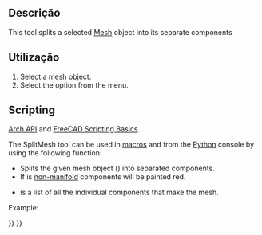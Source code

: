 <languages/>

<div class="mw-translate-fuzzy">
{{Docnav
|[[Arch_CloneComponent/pt-br|Clonar componente]]
|[[Arch_MeshToShape/pt-br|Malha para uma forma]]
|[[Arch_Workbench/pt-br|Arch]]
|IconL=Arch_CloneComponent.svg
|IconR=Arch_MeshToShape.svg
|IconC=Workbench_Arch.svg
}}
</div>

{{VeryImportantMessage|THIS COMMAND IS PART OF THE INTEGRATED [[BIM_Workbench|BIM WORKBENCH]] IN V1.0<br>
This page has been updated for that version.}}

{{GuiCommand
|Name=Arch SplitMesh
|MenuLocation=Utils → Split Mesh
|Workbenches=[[BIM_Workbench|BIM]]
|SeeAlso=[[Arch_SelectNonSolidMeshes|Arch SelectNonSolidMeshes]], [[Arch_MeshToShape|Arch MeshToShape]]
}}

<span id="Description"></span>
==Descrição==

This tool splits a selected [[Mesh_Workbench|Mesh]] object into its separate components

<span id="Usage"></span>
==Utilização==

# Select a mesh object.
# Select the {{MenuCommand|Utils → [[Image:Arch_SplitMesh.svg|16px]] Split Mesh}} option from the menu.

==Scripting==

{{Emphasis|See also:}} [[Arch_API|Arch API]] and [[FreeCAD_Scripting_Basics|FreeCAD Scripting Basics]].

The SplitMesh tool can be used in [[Macros|macros]] and from the [[Python|Python]] console by using the following function:

{{Code|code=
new_list = splitMesh(obj, mark=True)
}}

* Splits the given mesh object ({{incode|obj}}) into separated components.
* If {{incode|mark}} is {{incode|True}} [https://en.wikipedia.org/wiki/Manifold non-manifold] components will be painted red.
* {{incode|new_list}} is a list of all the individual components that make the mesh.

Example:

{{Code|code=
import FreeCAD, Draft, Arch, Mesh, MeshPart

Line = Draft.makeWire([FreeCAD.Vector(0, 0, 0),FreeCAD.Vector(2000, 2000, 0)])
Wall = Arch.makeWall(Line, width=150, height=3000)
FreeCAD.ActiveDocument.recompute()

Shape = Wall.Shape.copy(False)
Shape.Placement = Wall.getGlobalPlacement()

mesh_obj = FreeCAD.ActiveDocument.addObject("Mesh::Feature", "Mesh")
mesh_obj.Mesh = MeshPart.meshFromShape(Shape=Shape, MaxLength=520)
mesh_obj.ViewObject.DisplayMode = "Flat Lines"

new_list = Arch.splitMesh(mesh_obj)
}}


<div class="mw-translate-fuzzy">
{{Docnav
|[[Arch_CloneComponent/pt-br|Clonar componente]]
|[[Arch_MeshToShape/pt-br|Malha para uma forma]]
|[[Arch_Workbench/pt-br|Arch]]
|IconL=Arch_CloneComponent.svg
|IconR=Arch_MeshToShape.svg
|IconC=Workbench_Arch.svg
}}
</div>

{{BIM_Tools_navi{{#translation:}}}}
{{Userdocnavi{{#translation:}}}}